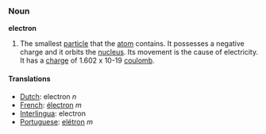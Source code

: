 === Noun ===

'''electron'''

#The smallest [[particle]] that the [[atom]] contains.  It possesses a negative charge and it orbits the [[nucleus]].  Its movement is the cause of electricity. It has a [[charge]] of 1.602 x 10-19 [[coulomb]].

==== Translations ====
*[[Dutch]]: electron ''n''
*[[French]]: [[électron]] ''m''
*[[Interlingua]]: electron
*[[Portuguese]]: [[elétron]] ''m''